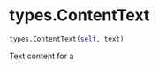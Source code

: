# types.ContentText { #chatlas.types.ContentText }

```python
types.ContentText(self, text)
```

Text content for a [](`~chatlas.Turn`)